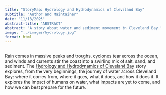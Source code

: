 ```yaml
---
title: "StoryMap: Hydrology and Hydrodynamics of Cleveland Bay"
subtitle: "Author and Maintainer"
date: "11/13/2023"
abstract-title: "ABSTRACT"
abstract: "A story about water and sediment movement in Cleveland Bay."
image: "../images/hydrology.jpg"
format: html
---
```


::: {.callout-tip}
##
Rain comes in massive peaks and troughs, cyclones tear across the ocean, and winds and currents stir the coast into a swirling mix of salt, sand, and sediment. The <a href="https://storymaps.arcgis.com/stories/40fb1343dd8f4a8f9edc3b51e2346943" class="main-links"> Hydrology and Hydrodynamics of Cleveland Bay</a> story explores, from the very beginnings, the journey of water across Cleveland Bay: where it comes from, where it goes, what it does, and how it does it. It explores the impact of humans on water, what impacts are yet to come, and how we can best prepare for the future.
:::

